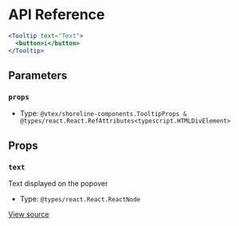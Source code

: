 # API Reference

```jsx
<Tooltip text="Text">
  <button>i</button>
</Tooltip>
```

## Parameters

### `props`

- Type: `@vtex/shoreline-components.TooltipProps & @types/react.React.RefAttributes<typescript.HTMLDivElement>`

## Props

### `text`

Text displayed on the popover

- Type: `@types/react.React.ReactNode`

[View source](https://github.com/vtex/shoreline/blob/4b310ee4d/packages/components/src/tooltip/tooltip.tsx#L17)
